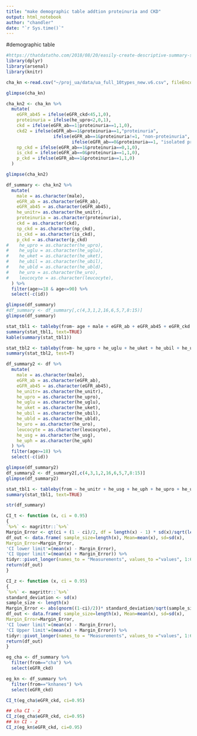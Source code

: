 ```yaml
---
title: "make demographic table addtion proteinuria and CKD"
output: html_notebook
author: "chandler"
date: "`r Sys.time()`"
---
```

#demographic table
```r
#https://thatdatatho.com/2018/08/20/easily-create-descriptive-summary-statistic-tables-r-studio/
library(dplyr)
library(arsenal)
library(knitr)

cha_kn <-read.csv("~/proj_ua/data/ua_full_10types_new.v6.csv", fileEncoding = 'utf-8')

glimpse(cha_kn)
```
```r
cha_kn2 <- cha_kn %>%
  mutate(
    eGFR_ab45 = ifelse(eGFR_ckd<45,1,0),
    proteinuria = ifelse(he_upro<2,0,1),
    ckd = ifelse(eGFR_ab==1|proteinuria==1,1,0),
    ckd2 = ifelse(eGFR_ab==1&proteinuria==1,"proteinuria",
                  ifelse(eGFR_ab==1&proteinuria!=1, "non-proteinuria",
                         ifelse(eGFR_ab==0&proteinuria==1, "isolated proteinuria", "normal"))),
    np_ckd = ifelse(eGFR_ab==1&proteinuria==0,1,0),
    is_ckd = ifelse(eGFR_ab==0&proteinuria==1,1,0),
    p_ckd = ifelse(eGFR_ab==1&proteinuria==1,1,0)
  )

glimpse(cha_kn2)
```
```r
df_summary <- cha_kn2 %>%
  mutate(
    male = as.character(male),
    eGFR_ab = as.character(eGFR_ab),
    eGFR_ab45 = as.character(eGFR_ab45),
    he_unitr= as.character(he_unitr),
    proteinuria = as.character(proteinuria),
    ckd = as.character(ckd),
    np_ckd = as.character(np_ckd),
    is_ckd = as.character(is_ckd),
    p_ckd = as.character(p_ckd)
#    he_upro = as.character(he_upro),
#    he_uglu = as.character(he_uglu),
#    he_uket = as.character(he_uket),
#    he_ubil = as.character(he_ubil),
#    he_ubld = as.character(he_ubld),
#    he_uro = as.character(he_uro),
#    leucocyte = as.character(leucocyte),
  ) %>%
  filter(age>=18 & age<=90) %>%
  select(-c(id))

glimpse(df_summary)
#df_summary <- df_summary[,c(4,3,1,2,16,6,5,7,8:15)]
glimpse(df_summary)
```

```r
stat_tbl1 <- tableby(from~ age + male + eGFR_ab + eGFR_ab45 + eGFR_ckd + he_unitr + he_usg + he_uph + proteinuria + ckd + ckd2 + np_ckd + is_ckd + p_ckd, data=df_summary, total=FALSE)
summary(stat_tbl1, text=TRUE)
kable(summary(stat_tbl1))
```

```r
stat_tbl2 <- tableby(from~ he_upro + he_uglu + he_uket + he_ubil + he_ubld + he_uro + leucocyte, data=df_summary, total=F, numeric.stats=c("medianrange","q1q3"), numeric.test="kwt")
summary(stat_tbl2, test=T)
```

```r
df_summary2 <- df %>%
  mutate(
    male = as.character(male),
    eGFR_ab = as.character(eGFR_ab),
    eGFR_ab45 = as.character(eGFR_ab45),
    he_unitr= as.character(he_unitr),
    he_upro = as.character(he_upro),
    he_uglu = as.character(he_uglu),
    he_uket = as.character(he_uket),
    he_ubil = as.character(he_ubil),
    he_ubld = as.character(he_ubld),
    he_uro = as.character(he_uro),
    leucocyte = as.character(leucocyte),
    he_usg = as.character(he_usg),
    he_uph = as.character(he_uph)
  ) %>%
  filter(age>=18) %>%
  select(-c(id))

glimpse(df_summary2)
df_summary2 <- df_summary2[,c(4,3,1,2,16,6,5,7,8:15)]
glimpse(df_summary2)

stat_tbl1 <- tableby(from ~ he_unitr + he_usg + he_uph + he_upro + he_uglu + he_uket + he_ubil + he_ubld + he_uro + leucocyte, data=df_summary2, total=FALSE, numeric.test="kwt")
summary(stat_tbl1, text=TRUE)
```


```r
str(df_summary)

CI_t <- function (x, ci = 0.95)
{
`%>%` <- magrittr::`%>%`
Margin_Error <- qt(ci + (1 - ci)/2, df = length(x) - 1) * sd(x)/sqrt(length(x))
df_out <- data.frame( sample_size=length(x), Mean=mean(x), sd=sd(x),
Margin_Error=Margin_Error,
'CI lower limit'=(mean(x) - Margin_Error),
'CI Upper limit'=(mean(x) + Margin_Error)) %>%
tidyr::pivot_longer(names_to = "Measurements", values_to ="values", 1:6 )
return(df_out)
}

CI_z <- function (x, ci = 0.95)
{
`%>%` <- magrittr::`%>%`
standard_deviation <- sd(x)
sample_size <- length(x)
Margin_Error <- abs(qnorm((1-ci)/2))* standard_deviation/sqrt(sample_size)
df_out <- data.frame( sample_size=length(x), Mean=mean(x), sd=sd(x),
Margin_Error=Margin_Error,
'CI lower limit'=(mean(x) - Margin_Error),
'CI Upper limit'=(mean(x) + Margin_Error)) %>%
tidyr::pivot_longer(names_to = "Measurements", values_to ="values", 1:6 )
return(df_out)
}

eg_cha <- df_summary %>%
  filter(from=="cha") %>%
  select(eGFR_ckd)

eg_kn <- df_summary %>%
  filter(from=="knhanes") %>%
  select(eGFR_ckd)

CI_t(eg_cha$eGFR_ckd, ci=0.95)

## cha CI - z
CI_z(eg_cha$eGFR_ckd, ci=0.95)
## kn CI - z
CI_z(eg_kn$eGFR_ckd, ci=0.95)

```
